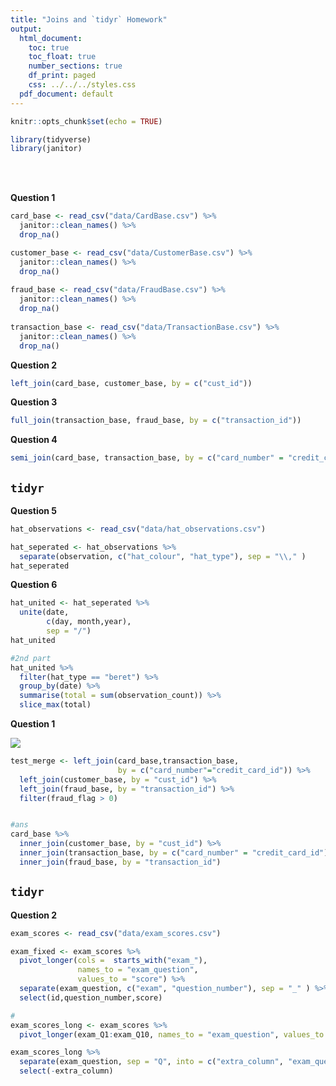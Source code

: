```yaml
---
title: "Joins and `tidyr` Homework"
output:
  html_document:
    toc: true
    toc_float: true
    number_sections: true
    df_print: paged
    css: ../../../styles.css
  pdf_document: default
---
```


```r
knitr::opts_chunk$set(echo = TRUE)
```

```r
library(tidyverse)
library(janitor)
```


<br>

<br>
**Question 1**

```r
card_base <- read_csv("data/CardBase.csv") %>% 
  janitor::clean_names() %>% 
  drop_na()

customer_base <- read_csv("data/CustomerBase.csv") %>% 
  janitor::clean_names() %>% 
  drop_na()
  
fraud_base <- read_csv("data/FraudBase.csv") %>% 
  janitor::clean_names() %>% 
  drop_na()
  
transaction_base <- read_csv("data/TransactionBase.csv") %>% 
  janitor::clean_names() %>% 
  drop_na()
```


**Question 2**

```r
left_join(card_base, customer_base, by = c("cust_id"))
```


**Question 3**

```r
full_join(transaction_base, fraud_base, by = c("transaction_id"))
```


**Question 4**

```r
semi_join(card_base, transaction_base, by = c("card_number" = "credit_card_id"))
```


## `tidyr`

**Question 5**

```r
hat_observations <- read_csv("data/hat_observations.csv")

hat_seperated <- hat_observations %>% 
  separate(observation, c("hat_colour", "hat_type"), sep = "\\," )
hat_seperated
```



**Question 6**

```r
hat_united <- hat_seperated %>% 
  unite(date, 
        c(day, month,year), 
        sep = "/")
hat_united

#2nd part
hat_united %>% 
  filter(hat_type == "beret") %>% 
  group_by(date) %>% 
  summarise(total = sum(observation_count)) %>% 
  slice_max(total)
```


**Question 1**

![](images/all_joined.png)
```r
test_merge <- left_join(card_base,transaction_base, 
                        by = c("card_number"="credit_card_id")) %>% 
  left_join(customer_base, by = "cust_id") %>% 
  left_join(fraud_base, by = "transaction_id") %>% 
  filter(fraud_flag > 0)


#ans
card_base %>% 
  inner_join(customer_base, by = "cust_id") %>% 
  inner_join(transaction_base, by = c("card_number" = "credit_card_id")) %>% 
  inner_join(fraud_base, by = "transaction_id")
```



## `tidyr`

**Question 2**

```r
exam_scores <- read_csv("data/exam_scores.csv")

exam_fixed <- exam_scores %>% 
  pivot_longer(cols =  starts_with("exam_"), 
               names_to = "exam_question", 
               values_to = "score") %>% 
  separate(exam_question, c("exam", "question_number"), sep = "_" ) %>% 
  select(id,question_number,score)

#
exam_scores_long <- exam_scores %>% 
  pivot_longer(exam_Q1:exam_Q10, names_to = "exam_question", values_to = "score") 

exam_scores_long %>% 
  separate(exam_question, sep = "Q", into = c("extra_column", "exam_question")) %>% 
  select(-extra_column)


```

